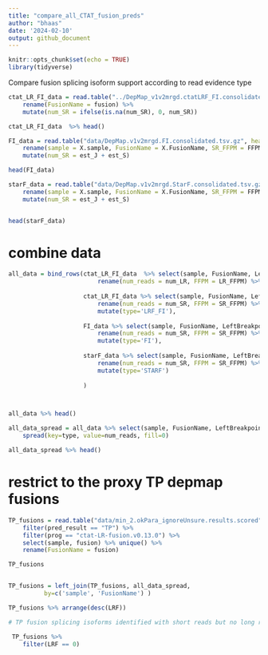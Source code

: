 ```yaml
---
title: "compare_all_CTAT_fusion_preds"
author: "bhaas"
date: '2024-02-10'
output: github_document
---
```


```r
knitr::opts_chunk$set(echo = TRUE)
library(tidyverse)
```


Compare fusion splicing isoform support according to read evidence type


```r

ctat_LR_FI_data = read.table("../DepMap_v1v2mrgd.ctatLRF_FI.consolidated.tsv.gz", header=T, sep="\t", stringsAsFactors = F, com='') %>%
    rename(FusionName = fusion) %>% 
    mutate(num_SR = ifelse(is.na(num_SR), 0, num_SR))

ctat_LR_FI_data  %>% head()

```


```r

FI_data = read.table("data/DepMap.v1v2mrgd.FI.consolidated.tsv.gz", header=T, sep="\t", stringsAsFactors = F, com='') %>%
    rename(sample = X.sample, FusionName = X.FusionName, SR_FFPM = FFPM) %>%
    mutate(num_SR = est_J + est_S)

head(FI_data) 

```

```r

starF_data = read.table("data/DepMap.v1v2mrgd.StarF.consolidated.tsv.gz", header=T, sep="\t", stringsAsFactors = F, com='') %>%
    rename(sample = X.sample, FusionName = X.FusionName, SR_FFPM = FFPM) %>%
    mutate(num_SR = est_J + est_S)


head(starF_data)

```


# combine data

```r

all_data = bind_rows(ctat_LR_FI_data  %>% select(sample, FusionName, LeftBreakpoint, RightBreakpoint, num_LR, LR_FFPM, SpliceType) %>% 
                         rename(num_reads = num_LR, FFPM = LR_FFPM) %>% mutate(type='LRF'),
                     
                     ctat_LR_FI_data %>% select(sample, FusionName, LeftBreakpoint, RightBreakpoint, num_SR, SR_FFPM, SpliceType) %>% 
                         rename(num_reads = num_SR, FFPM = SR_FFPM) %>% filter(num_reads > 0) %>%
                         mutate(type='LRF_FI'),
                     
                     FI_data %>% select(sample, FusionName, LeftBreakpoint, RightBreakpoint, num_SR, SR_FFPM, SpliceType) %>% 
                         rename(num_reads = num_SR, FFPM = SR_FFPM) %>%
                         mutate(type='FI'),
                     
                     starF_data %>% select(sample, FusionName, LeftBreakpoint, RightBreakpoint, num_SR, SR_FFPM, SpliceType) %>% 
                         rename(num_reads = num_SR, FFPM = SR_FFPM) %>%
                         mutate(type='STARF')
                     
                     )



all_data %>% head()

```


```r

all_data_spread = all_data %>% select(sample, FusionName, LeftBreakpoint, RightBreakpoint, num_reads, type, SpliceType) %>%
    spread(key=type, value=num_reads, fill=0)

all_data_spread %>% head()

```


# restrict to the proxy TP depmap fusions


```r

TP_fusions = read.table("data/min_2.okPara_ignoreUnsure.results.scored", sep="\t", header=T, stringsAsFactors = F) %>%
    filter(pred_result == "TP") %>%
    filter(prog == "ctat-LR-fusion.v0.13.0") %>%
    select(sample, fusion) %>% unique() %>%
    rename(FusionName = fusion)

TP_fusions 



```

```r

TP_fusions = left_join(TP_fusions, all_data_spread,
          by=c('sample', 'FusionName') )

TP_fusions %>% arrange(desc(LRF))
```


```r

# TP fusion splicing isoforms identified with short reads but no long reads

 TP_fusions %>%
    filter(LRF == 0)


```






